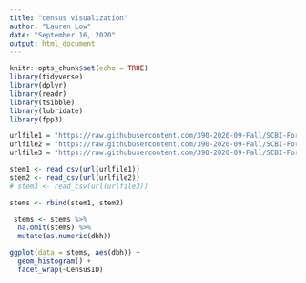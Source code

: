 ```yaml
---
title: "census visualization"
author: "Lauren Low"
date: "September 16, 2020"
output: html_document
---
```


```r
knitr::opts_chunk$set(echo = TRUE)
library(tidyverse)
library(dplyr)
library(readr)
library(tsibble)
library(lubridate)
library(fpp3)
```

```r
urlfile1 = "https://raw.githubusercontent.com/390-2020-09-Fall/SCBI-ForestGEO-Data/master/tree_main_census/data/census-csv-files/scbi.stem1.csv"
urlfile2 = "https://raw.githubusercontent.com/390-2020-09-Fall/SCBI-ForestGEO-Data/master/tree_main_census/data/census-csv-files/scbi.stem2.csv"
urlfile3 = "https://raw.githubusercontent.com/390-2020-09-Fall/SCBI-ForestGEO-Data/master/tree_main_census/data/census-csv-files/scbi.stem3.csv"

stem1 <- read_csv(url(urlfile1))
stem2 <- read_csv(url(urlfile2))
# stem3 <- read_csv(url(urlfile3))

stems <- rbind(stem1, stem2)
```

```r
 stems <- stems %>%
  na.omit(stems) %>%
  mutate(as.numeric(dbh))
```

```r
ggplot(data = stems, aes(dbh)) +
  geom_histogram() +
  facet_wrap(~CensusID)
```